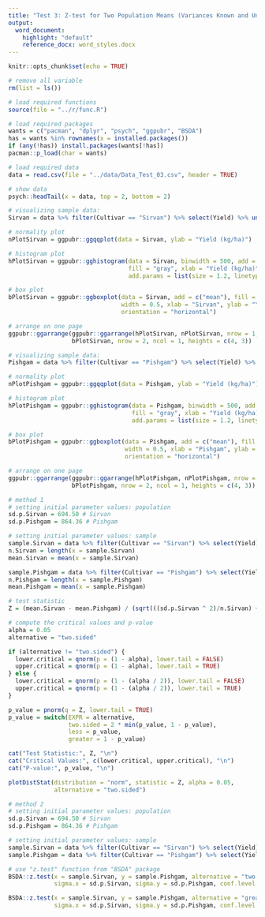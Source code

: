 ```yaml
---
title: "Test 3: Z-test for Two Population Means (Variances Known and Unequal)"
output:
  word_document:
    highlight: "default"
    reference_docx: word_styles.docx
---
```


```r
knitr::opts_chunk$set(echo = TRUE)
```

```r
# remove all variable
rm(list = ls())

# load required functions
source(file = "../r/func.R")

# load required packages
wants = c("pacman", "dplyr", "psych", "ggpubr", "BSDA")
has = wants %in% rownames(x = installed.packages())
if (any(!has)) install.packages(wants[!has])
pacman::p_load(char = wants)

# load required data
data = read.csv(file = "../data/Data_Test_03.csv", header = TRUE)

# show data
psych::headTail(x = data, top = 2, bottom = 2)
```

```r
# visualizing sample data:
Sirvan = data %>% filter(Cultivar == "Sirvan") %>% select(Yield) %>% unlist()

# normality plot
nPlotSirvan = ggpubr::ggqqplot(data = Sirvan, ylab = "Yield (kg/ha)")

# histogram plot
hPlotSirvan = ggpubr::gghistogram(data = Sirvan, binwidth = 500, add = "mean", 
                                  fill = "gray", xlab = "Yield (kg/ha)",
                                  add.params = list(size = 1.2, linetype = 2))

# box plot
bPlotSirvan = ggpubr::ggboxplot(data = Sirvan, add = c("mean"), fill = "gray",
                                width = 0.5, xlab = "Sirvan", ylab = "Yield (kg/ha)",
                                orientation = "horizontal")

# arrange on one page
ggpubr::ggarrange(ggpubr::ggarrange(hPlotSirvan, nPlotSirvan, nrow = 1, ncol = 2),
                  bPlotSirvan, nrow = 2, ncol = 1, heights = c(4, 3))
```
```r
# visualizing sample data:
Pishgam = data %>% filter(Cultivar == "Pishgam") %>% select(Yield) %>% unlist()

# normality plot
nPlotPishgam = ggpubr::ggqqplot(data = Pishgam, ylab = "Yield (kg/ha)")

# histogram plot
hPlotPishgam = ggpubr::gghistogram(data = Pishgam, binwidth = 500, add = "mean",
                                   fill = "gray", xlab = "Yield (kg/ha)",
                                   add.params = list(size = 1.2, linetype = 2))

# box plot
bPlotPishgam = ggpubr::ggboxplot(data = Pishgam, add = c("mean"), fill = "gray",
                                 width = 0.5, xlab = "Pishgam", ylab = "Yield (kg/ha)",
                                 orientation = "horizontal")

# arrange on one page
ggpubr::ggarrange(ggpubr::ggarrange(hPlotPishgam, nPlotPishgam, nrow = 1, ncol = 2),
                  bPlotPishgam, nrow = 2, ncol = 1, heights = c(4, 3))
```

```r
# method 1
# setting initial parameter values: population
sd.p.Sirvan = 694.50 # Sirvan
sd.p.Pishgam = 864.36 # Pishgam

# setting initial parameter values: sample
sample.Sirvan = data %>% filter(Cultivar == "Sirvan") %>% select(Yield) %>% unlist()
n.Sirvan = length(x = sample.Sirvan)
mean.Sirvan = mean(x = sample.Sirvan)

sample.Pishgam = data %>% filter(Cultivar == "Pishgam") %>% select(Yield) %>% unlist()
n.Pishgam = length(x = sample.Pishgam)
mean.Pishgam = mean(x = sample.Pishgam)

# test statistic
Z = (mean.Sirvan - mean.Pishgam) / (sqrt(((sd.p.Sirvan ^ 2)/n.Sirvan) + ((sd.p.Pishgam ^ 2)/n.Pishgam)))

# compute the critical values and p-value
alpha = 0.05
alternative = "two.sided"

if (alternative != "two.sided") {
  lower.critical = qnorm(p = (1 - alpha), lower.tail = FALSE)
  upper.critical = qnorm(p = (1 - alpha), lower.tail = TRUE)
} else {
  lower.critical = qnorm(p = (1 - (alpha / 2)), lower.tail = FALSE)
  upper.critical = qnorm(p = (1 - (alpha / 2)), lower.tail = TRUE)
}

p_value = pnorm(q = Z, lower.tail = TRUE)
p_value = switch(EXPR = alternative,
                 two.sided = 2 * min(p_value, 1 - p_value),
                 less = p_value,
                 greater = 1 - p_value)

cat("Test Statistic:", Z, "\n")
cat("Critical Values:", c(lower.critical, upper.critical), "\n")
cat("P-value:", p_value, "\n")

plotDistStat(distribution = "norm", statistic = Z, alpha = 0.05,
             alternative = "two.sided")

# method 2
# setting initial parameter values: population
sd.p.Sirvan = 694.50 # Sirvan
sd.p.Pishgam = 864.36 # Pishgam

# setting initial parameter values: sample
sample.Sirvan = data %>% filter(Cultivar == "Sirvan") %>% select(Yield) %>% unlist()
sample.Pishgam = data %>% filter(Cultivar == "Pishgam") %>% select(Yield) %>% unlist()

# use "z.test" function from "BSDA" package
BSDA::z.test(x = sample.Sirvan, y = sample.Pishgam, alternative = "two.sided", mu = 0,
             sigma.x = sd.p.Sirvan, sigma.y = sd.p.Pishgam, conf.level = 0.95)

BSDA::z.test(x = sample.Sirvan, y = sample.Pishgam, alternative = "greater", mu = 0,
             sigma.x = sd.p.Sirvan, sigma.y = sd.p.Pishgam, conf.level = 0.95)
```